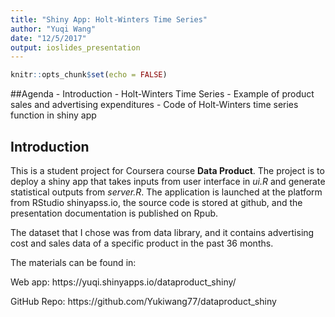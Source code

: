 ```yaml
---
title: "Shiny App: Holt-Winters Time Series"
author: "Yuqi Wang"
date: "12/5/2017"
output: ioslides_presentation
---
```


```r
knitr::opts_chunk$set(echo = FALSE)
```

##Agenda
- Introduction
- Holt-Winters Time Series
- Example of product sales and advertising expenditures
- Code of Holt-Winters time series function in shiny app

## Introduction
This is a student project for Coursera course **Data Product**. The project is to deploy a shiny app that takes inputs from user interface in *ui.R* and generate statistical outputs from *server.R*. The application is launched at the platform from RStudio shinyapss.io, the source code is stored at github, and the presentation documentation is published on Rpub.

The dataset that I chose was from data library, and it contains advertising cost and sales data of a specific product in the past 36 months.

The materials can be found in:

Web app: https://yuqi.shinyapps.io/dataproduct_shiny/

GitHub Repo: https://github.com/Yukiwang77/dataproduct_shiny

## 
